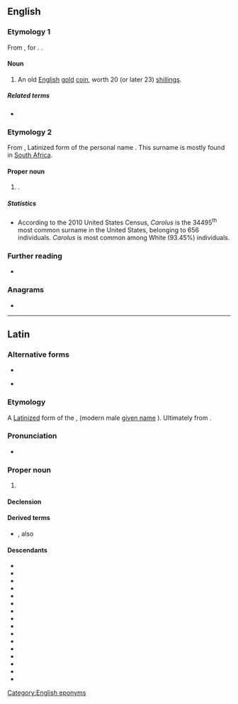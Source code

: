 ==English==

===Etymology 1===
From {{m|la|Carolus}}, {{uder|en|la|-}} for {{m|en|Charles}}. {{doublet|en|Charles}}.

====Noun====
{{en-noun|es|Caroli}}

# {{lb|en|historical}} An old [[English]] [[gold]] [[coin]], worth 20 (or later 23) [[shilling]]s.

=====Related terms=====
* {{l|en|Carolus dollar}}

===Etymology 2===
From {{der|en|la|Carolus}}, Latinized form of the personal name {{m|en|Charles}}. This surname is mostly found in [[South Africa]].

====Proper noun====
{{en-proper noun|es}}

# {{surname|en|from=Latin|nodot=1}}.

=====Statistics=====
* According to the 2010 United States Census, ''Carolus'' is the 34495<sup>th</sup> most common surname in the United States, belonging to 656 individuals. ''Carolus'' is most common among White (93.45%) individuals.

===Further reading===
* {{R:en:DAFN}}

===Anagrams===
* {{anagrams|en|a=aclorsu|Lacours|oculars|oscular}}

[[Category:English eponyms]]

----

==Latin==

===Alternative forms===
* {{alt|la|Carlus||rather rare}}
* {{l|la|Karolus}} {{q|[[denarius]] coin inscription: KAROLVS IMP AVG (Karolus {{l|la|imperātor|Imperātor}} [[Augustus]])}}

===Etymology===
A [[Latinize]]d form of the {{bor|la|goh|karal}}, {{m|goh|karl}} (modern male [[given name]] {{m|de|Karl}}). Ultimately from {{der|la|gem-pro|*karilaz}}.

===Pronunciation===
* {{la-IPA|eccl=yes}}

===Proper noun===
{{la-proper noun|Carolus<2.both>}}

# {{given name|la|male|from=Germanic languages}}

====Declension====
{{la-ndecl|Carolus<2.both>}}

====Derived terms====
* {{l|la|Carolus Magnus}}, also {{l|la|Karolus Magnus}} {{q|literally “[[Charles the Great]]” (English), “[[Karl der Große]]” (German), i.e., [[Charlemagne]]}}

====Descendants====
{{top2}}
* {{desc|ast|Carlos}}
* {{desc|ca|Carles}}
* {{desc|co|Carulu}}
* {{desc|cs|Karel}}
* {{desc|en|Charles}}
* {{desc|fr|Charles}}
* {{desc|fur|Carli}}
* {{desc|gl|Carlos}}
* {{desc|it|Carlo}}
* {{desc|oc|Carles}}
* {{desc|pt|Carlos}}
* {{desc|ro|Carol}}
* {{desc|scn|Carlu|Carru}}
* {{desc|es|Carlos}}
* {{desc|vec|Carlo}}
* {{desc|wa|Tchåle}}
{{bottom}}